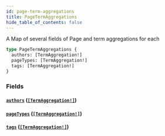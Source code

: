 ```yaml
---
id: page-term-aggregations
title: PageTermAggregations
hide_table_of_contents: false
---
```



A Map of several fields of Page and term aggregations for each

```graphql
type PageTermAggregations {
  authors: [TermAggregation!]
  pageTypes: [TermAggregation!]
  tags: [TermAggregation!]
}
```


### Fields

#### [`authors`](#) ([`[TermAggregation!]`](/demand/api/graphql-admin/reference/objects/term-aggregation))




#### [`pageTypes`](#) ([`[TermAggregation!]`](/demand/api/graphql-admin/reference/objects/term-aggregation))




#### [`tags`](#) ([`[TermAggregation!]`](/demand/api/graphql-admin/reference/objects/term-aggregation))






